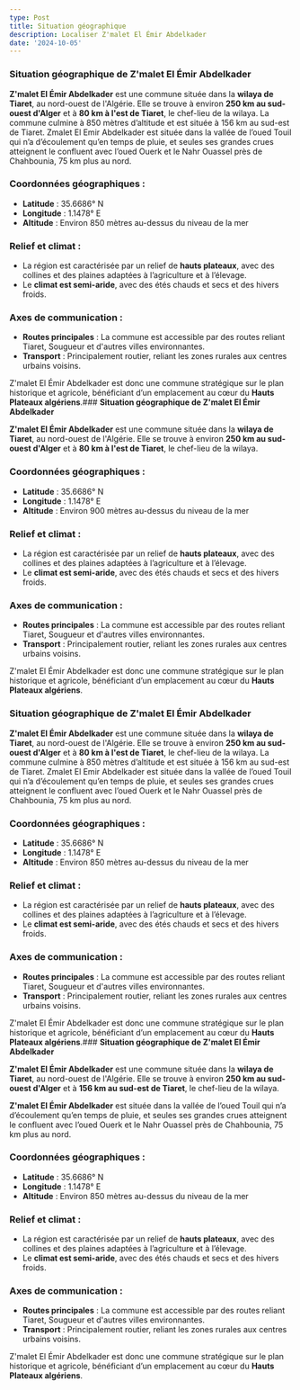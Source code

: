 ```yaml
---
type: Post
title: Situation géographique
description: Localiser Z'malet El Émir Abdelkader
date: '2024-10-05'
---
```

### **Situation géographique de Z'malet El Émir Abdelkader**

**Z'malet El Émir Abdelkader** est une commune située dans la **wilaya de Tiaret**, au nord-ouest de l'Algérie. Elle se trouve à environ **250 km au sud-ouest d'Alger** et à **80 km à l'est de Tiaret**, le chef-lieu de la wilaya.
La commune culmine à 850 mètres d’altitude et est située à 156 km au sud-est de Tiaret. 
Zmalet El Emir Abdelkader est située dans la vallée de l’oued Touil qui n’a d’écoulement qu’en temps de pluie, et seules ses grandes crues atteignent le confluent avec l’oued Ouerk et le Nahr Ouassel près de Chahbounia, 75 km plus au nord.

### **Coordonnées géographiques :**

*   **Latitude** : 35.6686° N
*   **Longitude** : 1.1478° E
*   **Altitude** : Environ 850 mètres au-dessus du niveau de la mer

### **Relief et climat :**

*   La région est caractérisée par un relief de **hauts plateaux**, avec des collines et des plaines adaptées à l’agriculture et à l’élevage.
*   Le **climat est semi-aride**, avec des étés chauds et secs et des hivers froids.

### **Axes de communication :**

*   **Routes principales** : La commune est accessible par des routes reliant Tiaret, Sougueur et d'autres villes environnantes.
*   **Transport** : Principalement routier, reliant les zones rurales aux centres urbains voisins.

Z'malet El Émir Abdelkader est donc une commune stratégique sur le plan historique et agricole, bénéficiant d’un emplacement au cœur du **Hauts Plateaux algériens**.### **Situation géographique de Z'malet El Émir Abdelkader**

**Z'malet El Émir Abdelkader** est une commune située dans la **wilaya de Tiaret**, au nord-ouest de l'Algérie. Elle se trouve à environ **250 km au sud-ouest d'Alger** et à **80 km à l'est de Tiaret**, le chef-lieu de la wilaya.

### **Coordonnées géographiques :**

*   **Latitude** : 35.6686° N
*   **Longitude** : 1.1478° E
*   **Altitude** : Environ 900 mètres au-dessus du niveau de la mer

### **Relief et climat :**

*   La région est caractérisée par un relief de **hauts plateaux**, avec des collines et des plaines adaptées à l’agriculture et à l’élevage.
*   Le **climat est semi-aride**, avec des étés chauds et secs et des hivers froids.

### **Axes de communication :**

*   **Routes principales** : La commune est accessible par des routes reliant Tiaret, Sougueur et d'autres villes environnantes.
*   **Transport** : Principalement routier, reliant les zones rurales aux centres urbains voisins.

Z'malet El Émir Abdelkader est donc une commune stratégique sur le plan historique et agricole, bénéficiant d’un emplacement au cœur du **Hauts Plateaux algériens**.
### **Situation géographique de Z'malet El Émir Abdelkader**

**Z'malet El Émir Abdelkader** est une commune située dans la **wilaya de Tiaret**, au nord-ouest de l'Algérie. Elle se trouve à environ **250 km au sud-ouest d'Alger** et à **80 km à l'est de Tiaret**, le chef-lieu de la wilaya.
La commune culmine à 850 mètres d’altitude et est située à 156 km au sud-est de Tiaret. 
Zmalet El Emir Abdelkader est située dans la vallée de l’oued Touil qui n’a d’écoulement qu’en temps de pluie, et seules ses grandes crues atteignent le confluent avec l’oued Ouerk et le Nahr Ouassel près de Chahbounia, 75 km plus au nord.

### **Coordonnées géographiques :**

*   **Latitude** : 35.6686° N
*   **Longitude** : 1.1478° E
*   **Altitude** : Environ 850 mètres au-dessus du niveau de la mer

### **Relief et climat :**

*   La région est caractérisée par un relief de **hauts plateaux**, avec des collines et des plaines adaptées à l’agriculture et à l’élevage.
*   Le **climat est semi-aride**, avec des étés chauds et secs et des hivers froids.

### **Axes de communication :**

*   **Routes principales** : La commune est accessible par des routes reliant Tiaret, Sougueur et d'autres villes environnantes.
*   **Transport** : Principalement routier, reliant les zones rurales aux centres urbains voisins.

Z'malet El Émir Abdelkader est donc une commune stratégique sur le plan historique et agricole, bénéficiant d’un emplacement au cœur du **Hauts Plateaux algériens**.### **Situation géographique de Z'malet El Émir Abdelkader**

**Z'malet El Émir Abdelkader** est une commune située dans la **wilaya de Tiaret**, au nord-ouest de l'Algérie. Elle se trouve à environ **250 km au sud-ouest d'Alger** et à **156 km au sud-est de Tiaret**, le chef-lieu de la wilaya.

**Z'malet El Émir Abdelkader** est située dans la vallée de l’oued Touil qui n’a d’écoulement qu’en temps de pluie, et seules ses grandes crues atteignent le confluent avec l’oued Ouerk et le Nahr Ouassel près de Chahbounia, 75 km plus au nord.

### **Coordonnées géographiques :**

*   **Latitude** : 35.6686° N
*   **Longitude** : 1.1478° E
*   **Altitude** : Environ 850 mètres au-dessus du niveau de la mer

### **Relief et climat :**

*   La région est caractérisée par un relief de **hauts plateaux**, avec des collines et des plaines adaptées à l’agriculture et à l’élevage.
*   Le **climat est semi-aride**, avec des étés chauds et secs et des hivers froids.

### **Axes de communication :**

*   **Routes principales** : La commune est accessible par des routes reliant Tiaret, Sougueur et d'autres villes environnantes.
*   **Transport** : Principalement routier, reliant les zones rurales aux centres urbains voisins.

Z'malet El Émir Abdelkader est donc une commune stratégique sur le plan historique et agricole, bénéficiant d’un emplacement au cœur du **Hauts Plateaux algériens**.
